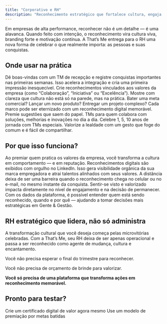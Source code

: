 ```yaml
---
title: "Corporativo e RH"
description: "Reconhecimento estratégico que fortalece cultura, engaja times e atrai talentos"
---
```


Em empresas de alta performance, reconhecer não é um detalhe — é uma alavanca. Quando feito com intenção, o reconhecimento vira cultura viva, branding forte e motivação contínua. A That’s Me entrega para o RH uma nova forma de celebrar o que realmente importa: as pessoas e suas conquistas.

## **Onde usar na prática**

<AccordionGroup>
  <Accordion title="Onboarding memorável">
    Dê boas-vindas com um TM de recepção e registre conquistas importantes nas primeiras semanas. Isso acelera a integração e cria uma primeira impressão inesquecível.
  </Accordion>
  <Accordion title="Valorização de valores vividos">
    Crie reconhecimentos vinculados aos valores da empresa (como “Colaboração”, “Iniciativa” ou “Excelência”). Mostre com clareza que cultura não está só na parede, mas na prática.
  </Accordion>
  <Accordion title="Celebração de metas e resultados">
    Bater uma meta comercial? Lançar um novo produto? Entregar um projeto complexo? Cada marco pode ser eternizado com um reconhecimento digital memorável.
  </Accordion>
  <Accordion title="Programas de inovação e ideias">
    Premie sugestões que saem do papel. TMs para quem colabora com soluções, melhorias e inovações no dia a dia.
  </Accordion>
  <Accordion title="Tempo de casa e aniversários corporativos">
    Celebre 1, 5, 10 anos de jornada com TMs especiais. Valorize a lealdade com um gesto que foge do comum e é fácil de compartilhar.
  </Accordion>
</AccordionGroup>

## **Por que isso funciona?**

<AccordionGroup>
  <Accordion title="Fortalece a cultura com ações visíveis">
    Ao premiar quem pratica os valores da empresa, você transforma a cultura em comportamento — e em reputação.
  </Accordion>
  <Accordion title="Amplifica o Employer Branding">
    Reconhecimentos digitais são exibidos com orgulho no LinkedIn. Isso gera visibilidade orgânica da sua marca empregadora e atrai talentos alinhados com seus valores.
  </Accordion>
  <Accordion title="Unifica times híbridos e remotos">
    A distância deixa de ser uma barreira quando o reconhecimento chega no celular ou no e-mail, no mesmo instante da conquista.
  </Accordion>
  <Accordion title="Motiva, engaja e retém talentos">
    Sentir-se visto e valorizado impacta diretamente no nível de engajamento e na decisão de permanecer.
  </Accordion>
  <Accordion title="Mensura o impacto do reconhecimento">
    Com os dados da plataforma, é possível entender quem está sendo reconhecido, quando e por quê — ajudando a tomar decisões mais estratégicas em Gente & Gestão.
  </Accordion>
</AccordionGroup>

## **RH estratégico que lidera, não só administra**

A transformação cultural que você deseja começa pelas microvitórias celebradas. Com a That’s Me, seu RH deixa de ser apenas operacional e passa a ser reconhecido como agente de mudança, cultura e encantamento.

<Tip>
  Você não precisa esperar o final do trimestre para reconhecer.

  Você não precisa de orçamento de brinde para valorizar.

  **Você só precisa de uma plataforma que transforma ações em reconhecimento memorável.**
</Tip>

## **Pronto para testar?**

<Steps>
  <Step title="Comece">
    Crie um certificado digital de valor agora mesmo
  </Step>
  <Step title="Experimente">
    Use um modelo de premiação por metas batidas
  </Step>
</Steps>